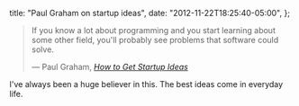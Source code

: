  title: "Paul Graham on startup ideas",
  date: "2012-11-22T18:25:40-05:00",
};

> If you know a lot about programming and you start learning about some other
> field, you'll probably see problems that software could solve.
>
> &mdash; Paul Graham, _[How to Get Startup Ideas](http://paulgraham.com/startupideas.html)_

I've always been a huge believer in this. The best ideas come in everyday life.
